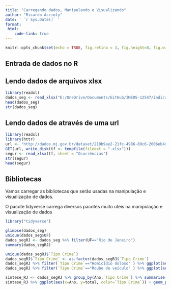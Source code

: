 ```yaml
---
title: "Carregando dados, Manipulando e Visualizando"
author: "Ricardo Accioly"
date: ' `r Sys.Date()` '
format:
 html:
    code-link: true
---
```


```r
knitr::opts_chunk$set(echo = TRUE, fig.retina = 3, fig.height=8, fig.width=10, dev=c("png"), fig.path="imagens/Aula01A/")

```

## Entrada de dados no R

## Lendo dados de arquivos xlsx

```r
library(readxl)
dados_seg <- read_xlsx("E:/OneDrive/Documents/GitHub/IME05-12547/indicadoressegurancapublicauf.xlsx", col_names = TRUE, sheet = "Ocorrências")
head(dados_seg)
str(dados_seg)
```

## Lendo dados de através de uma url

```r
library(readxl)
library(httr)
url <- "http://dados.mj.gov.br/dataset/210b9ae2-21fc-4986-89c6-2006eb4db247/resource/feeae05e-faba-406c-8a4a-512aec91a9d1/download/indicadoressegurancapublicauf.xlsx"
GET(url, write_disk(tf <- tempfile(fileext = ".xlsx")))
segur <- read_xlsx(tf, sheet = "Ocorrências")
str(segur)
head(segur)
```

## Bibliotecas

Vamos carregar as bibliotecas que serão usadas na manipulação e visualização de dados.

O pacote tidyverse carrega diversos pacotes muito uteis na manipulação e visualização de dados

```r
library("tidyverse")
```

```r
glimpse(dados_seg)
unique(dados_seg$UF)
dados_segRJ <- dados_seg %>% filter(UF=="Rio de Janeiro")
summary(dados_segRJ)
```

```r
unique(dados_segRJ$`Tipo Crime`)
dados_segRJ$`Tipo Crime` <- as.factor(dados_segRJ$`Tipo Crime`)
dados_segRJ %>% filter(`Tipo Crime`=="Homicídio doloso" ) %>% ggplot(aes(x=as.factor(Ano), y=Ocorrências)) + geom_boxplot()
dados_segRJ %>% filter(`Tipo Crime`=="Roubo de veículo" ) %>% ggplot(aes(x=as.factor(Ano), y=Ocorrências)) + geom_boxplot()
```

```r
sintese_RJ <- dados_segRJ %>% group_by(Ano,`Tipo Crime`) %>% summarise(total = sum(Ocorrências))
sintese_RJ %>% ggplot(aes(x=Ano, y=total, color=`Tipo Crime`)) + geom_point() + geom_line()
```
